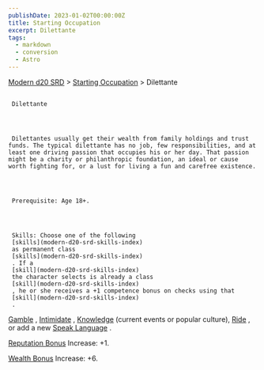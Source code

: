 ```yaml
---
publishDate: 2023-01-02T00:00:00Z
title: Starting Occupation
excerpt: Dilettante
tags:
  - markdown
  - conversion
  - Astro
---
```


[Modern d20 SRD](/#modernD20) > [Starting Occupation](modern-d20-srd-starting-occupation-index) > Dilettante

##

     Dilettante




     Dilettantes usually get their wealth from family holdings and trust funds. The typical dilettante has no job, few re­sponsibilities, and at least one driving passion that ­occupies his or her day. That passion might be a charity or philanthropic foundation, an ideal or cause worth fighting for, or a lust for living a fun and carefree existence.




     Prerequisite: Age 18+.




     Skills: Choose one of the following
     [skills](modern-d20-srd-skills-index)
     as permanent class
     [skills](modern-d20-srd-skills-index)
     . If a
     [skill](modern-d20-srd-skills-index)
     the character selects is already a class
     [skill](modern-d20-srd-skills-index)
     , he or she receives a +1 competence bonus on checks using that
     [skill](modern-d20-srd-skills-index)
     .

[Gamble](modern-d20-srd-skills-gamble)
,
[Intimidate](modern-d20-srd-skills-intimidate)
,
[Knowledge](modern-d20-srd-skills-knowledge)
(current events or popular culture),
[Ride](modern-d20-srd-skills-ride)
, or
add a new
[Speak Language](modern-d20-srd-skills-speak-language)
.

[Reputation Bonus](modern-d20-srd-reputation-index)
Increase: +1.

[Wealth Bonus](modern-d20-srd-wealth-wealth-bonus)
Increase: +6.
